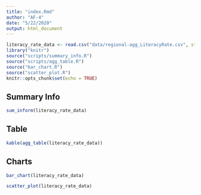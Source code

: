 ```yaml
---
title: "index.Rmd"
author: "AF-4"
date: "5/22/2020"
output: html_document
---
```


```r
literacy_rate_data <- read.csv("data/regional-agg_LiteracyRate.csv", stringsAsFactors = FALSE)
library("knitr")
source("scripts/summary_info.R")
source("scripts/agg_table.R")
source("bar_chart.R")
source("scatter_plot.R")
knitr::opts_chunk$set(echo = TRUE)
```

## Summary Info
```r
sum_inform(literacy_rate_data)

```

## Table
```r
kable(agg_table(literacy_rate_data))
```

## Charts
```r
bar_chart(literacy_rate_data)
```

```r
scatter_plot(literacy_rate_data)
```